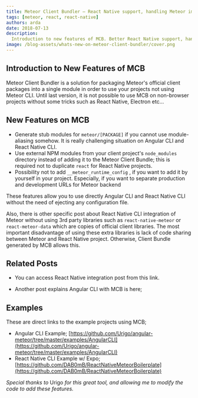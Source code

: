 ```yaml
---
title: Meteor Client Bundler — React Native support, handling Meteor imports
tags: [meteor, react, react-native]
authors: arda
date: 2018-07-13
description:
  Introduction to new features of MCB. Better React Native support, handling Meteor imports etc.
image: /blog-assets/whats-new-on-meteor-client-bundler/cover.png
---
```


## Introduction to New Features of MCB

Meteor Client Bundler is a solution for packaging Meteor's official client packages into a single
module in order to use your projects not using Meteor CLI. Until last version, it is not possible to
use MCB on non-browser projects without some tricks such as React Native, Electron etc…

## New Features on MCB

- Generate stub modules for `meteor/[PACKAGE]` if you cannot use module-aliasing somehow. It is
  really challenging situation on Angular CLI and React Native CLI.
- Use external NPM modules from your client project's `node_modules` directory instead of adding it
  to the Meteor Client Bundle; this is required not to duplicate `react` for React Native projects.
- Possibility not to add `__meteor_runtime_config` , if you want to add it by yourself in your
  project. Especially, if you want to separate production and development URLs for Meteor backend

These features allow you to use directly Angular CLI and React Native CLI without the need of
ejecting any configuration file.

Also, there is other specific post about React Native CLI integration of Meteor without using 3rd
party libraries such as `react-native-meteor` or `react-meteor-data` which are copies of official
client libraries. The most important disadvantage of using these extra libraries is lack of code
sharing between Meteor and React Native project. Otherwise, Client Bundle generated by MCB allows
this.

## Related Posts

- You can access React Native integration post from this link.

<LinkPreview link="/blog/connecting-react-native-and-meteor" />

- Another post explains Angular CLI with MCB is here;

<LinkPreview link="/blog/angular-cli-meteor-no-eject" />

## Examples

These are direct links to the example projects using MCB;

- Angular CLI Example;
  [https://github.com/Urigo/angular-meteor/tree/master/examples/AngularCLI](https://github.com/Urigo/angular-meteor/tree/master/examples/AngularCLI)
- React Native CLI Example w/ Expo;
  [https://github.com/DAB0mB/ReactNativeMeteorBoilerplate](https://github.com/DAB0mB/ReactNativeMeteorBoilerplate)

_Special thanks to_ Urigo _for this great tool, and allowing me to modify the code to add these
features._
